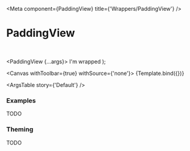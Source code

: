 

<Meta
  component={PaddingView}
  title={'Wrappers/PaddingView'}
/>

# PaddingView

<br/>

  <PaddingView {...args}>
    <Box variant='card'>
      <Text>I'm wrapped</Text>
    </Box>
  </PaddingView>
);

<Canvas withToolbar={true} withSource={'none'}>
  <Story name='Default' args={{}}>
    {Template.bind({})}
  </Story>
</Canvas>

<ArgsTable story={'Default'} />

### Examples

TODO

### Theming

TODO
